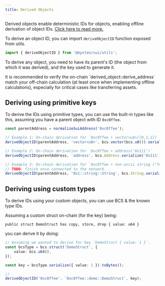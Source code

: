 ```yaml
---
title: Derived Objects
---
```


Derived objects enable deterministic IDs for objects, enabling offline derivation of object IDs.
[Click here to read more.](https://docs.sui.io/concepts/sui-move-concepts/derived-objects)

To derive an object ID, you can import `deriveObjectID` function exposed from utils.

```typescript
import { deriveObjectID } from '@mysten/sui/utils';
```

To derive any object, you need to have its parent's ID (the object from which it was derived), and
the key used to generate it.

<Callout type="warn">
	It is recommended to verify the on-chain `derived_object::derive_address` match your off-chain
	calculation (at least once when implementing offline calculations), especially for critical cases
	like transferring assets.
</Callout>

## Deriving using primitive keys

To derive the IDs using primitive types, you can use the built-in types like this, assuming you have
a parent object with ID `0xc0ffee`.

```typescript
const parentAddress = normalizeSuiAddress('0xc0ffee');

// Example 1: On-chain derivation for `0xc0ffee + vector<u8>([0,1,2])
deriveObjectID(parentAddress, 'vector<u8>', bcs.vector(bcs.u8()).serialize([0, 1, 2]).toBytes());

// Example 2: On-chain derivation for `0xc0ffee + address('0x111')`
deriveObjectID(parentAddress, 'address', bcs.Address.serialize('0x111').toBytes());

// Example 3: On-chain derivation for `0xc0ffee + non-ascii string ("foo")`
// TODO: finish once connected to the network.
deriveObjectID(parentAddress, '0x1::string::String', bcs.String.serialize('foo').toBytes());
```

## Deriving using custom types

To derive IDs using your custom objects, you can use BCS & the known type IDs.

Assuming a custom struct on-chain (for the key) being:

```move
public struct DemoStruct has copy, store, drop { value: u64 }
```

you can derive it by doing:

```typescript
// Assuming we wanted to derive for key `DemoStruct { value: 1 }`.
const bcsType = bcs.struct('DemoStruct', {
	value: bcs.u64(),
});

const key = bcsType.serialize({ value: 1 }).toBytes();

//
deriveObjectID('0xc0ffee', `0xc0ffee::demo::DemoStruct`, key);
```
